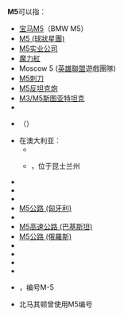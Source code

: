 {{DisambigNav|M|5}}
'''M5'''可以指：
* [[宝马M5|宝马M5]]（BMW M5）
* [[M5_(球狀星團)|M5 (球狀星團)]]
* [[M5实业公司|M5实业公司]]
* [[魔力紅|魔力紅]]
* Moscow 5 ([[英雄聯盟|英雄聯盟]]遊戲團隊)
* [[M5刺刀|M5刺刀]]
* [[M5反坦克炮|M5反坦克炮]]
* [[M3/M5斯图亚特坦克|M3/M5斯图亚特坦克]]
* {{link-nl|M5公路 (阿拉伯半岛)|M5 (Mashreq)}}
* {{link-hy|M5公路 (亚美尼亚)|Մ 5 ճանապարհ (Հայաստան)}}（{{lang-hy|Մ5}}）
* 在澳大利亚：
** {{link-en|M5高速公路 (悉尼)|M5 Motorway (Sydney)}}
** {{link-en|百年高速公路|Centenary Motorway}}，位于昆士兰州
* {{link-de|M5公路 (阿塞拜疆)|M5 (Aserbaidschan)}}
* {{link-be|M5公路 (白俄罗斯)|Магістраль М5}}
* {{link-bs|M5公路 (波斯尼亚和黑塞哥维那)|Magistralni put M5}}
* [[M5公路_(匈牙利)|M5公路 (匈牙利)]]
* {{link-en|M-5公路 (黑山)|M-5 highway (Montenegro)}}
* [[M5高速公路_(巴基斯坦)|M5高速公路 (巴基斯坦)]]
* [[M5公路_(俄羅斯)|M5公路 (俄羅斯)]]
* {{link-en|M5高速公路 (叙利亚)|M5 Motorway (Syria)}}
* {{link-uk|M05公路 (乌克兰)|Автошлях М 05}}
* {{link-en|M5高速公路 (英国)|M5 motorway}}
* {{link-en|M5高速公路 (北爱尔兰)|M5 motorway (Northern Ireland)}}
* {{link-en|5号密歇根州州道|M-5 (Michigan highway)}}，编号M-5
* 北马其顿{{link-en|A3高速公路 (北马其顿)|A3 motorway (North Macedonia)|A3高速公路}}曾使用M5编号

{{disambig}}